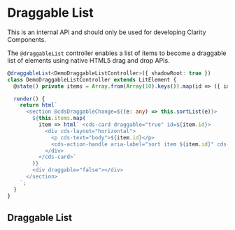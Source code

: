 
<Meta title="Internal Controllers/Draggable List Controller" />

# Draggable List

<cds-alert-group status="danger" cds-layout="m-b:lg">
  <cds-alert>This is an internal API and should only be used for developing Clarity Components.</cds-alert>
</cds-alert-group>

The `@draggableList` controller enables a list of items to become a draggable list of elements using
native HTML5 drag and drop APIs.

```typescript
@draggableList<DemoDraggableListController>({ shadowRoot: true })
class DemoDraggableListController extends LitElement {
  @state() private items = Array.from(Array(10).keys()).map(id => ({ id: `${id}` }));

  render() {
    return html`
      <section @cdsDraggableChange=${(e: any) => this.sortList(e)}>
        ${this.items.map(
          item => html` <cds-card draggable="true" id=${item.id}>
            <div cds-layout="horizontal">
              <p cds-text="body">${item.id}</p>
              <cds-action-handle aria-label="sort item ${item.id}" cds-layout="align:right"></cds-action-handle>
            </div>
          </cds-card>`
        )}
        <div draggable="false"></div>
      </section>
    `;
  }
}
```

## Draggable List

<Canvas>
  <Story id="internal-stories-controllers--draggable-list-controller" />
</Canvas>

